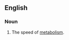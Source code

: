 {{also|metabolic-rate}}

==English==
{{wikipedia|metabolism}}

===Noun===
{{en-noun}}

# {{lb|en|physiology}} The speed of [[metabolism]].